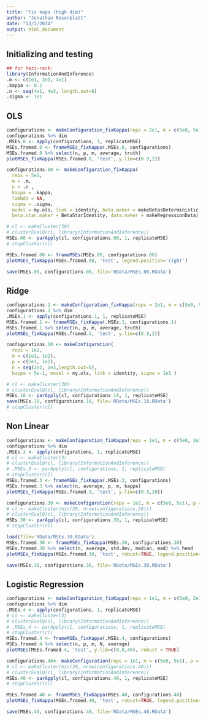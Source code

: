 ```yaml
---
title: "Fix kapa (high dim)"
author: "Jonathan Rosenblatt"
date: "13/1/2014"
output: html_document
---
```


## Initializing and testing
```r
## for hezi-rack: 
library(InformationAndInference)
.m <- c(1e1, 2e1, 4e1)
.kappa <- 0.1
.n <- seq(4e1, 4e3, length.out=6)
.sigma <- 1e1
```



## OLS
```r
configurations <- makeConfiguration_fixKappa(reps = 2e1, m = c(5e0, 5e1), n = c(1.5e2, 1e3) , kappa = 0.1, model = my.ols, link = identity, sigma = 1e1, beta.maker = makeBetasRandom, beta.star.maker = BetaStarIdentity, data.maker = makeRegressionData, truth.fun = truthOLS) 
configurations %>% dim
.MSEs.0 <- apply(configurations, 1, replicateMSE)
MSEs.framed.0 <- frameMSEs_fixKappa(.MSEs.0, configurations)
MSEs.framed.0 %>% select(n, p, m, average, truth)
plotMSEs_fixKappa(MSEs.framed.0, 'test', y.lim=c(0.9,2))
```


```r
configurations.00 <- makeConfiguration_fixKappa(
  reps = 5e1, 
  m = .m, 
  n = .n , 
  kappa = .kappa, 
  lambda = NA, 
  sigma = .sigma, 
  model = my.ols, link = identity, beta.maker = makeBetasDeterministic, 
  beta.star.maker = BetaStarIdentity, data.maker = makeRegressionData) 

# cl <- makeCluster(30)
# clusterEvalQ(cl, library(InformationAndInference))
MSEs.00 <- parApply(cl, configurations.00, 1, replicateMSE)
# stopCluster(cl)
```


```r
MSEs.framed.00 <- frameMSEs(MSEs.00, configurations.00)
plotMSEs_fixKappa(MSEs.framed.00, 'test', legend.position='right')
```

```r
save(MSEs.00, configurations.00, file='RData/MSEs.00.RData')
```



## Ridge
```r
configurations.1 <- makeConfiguration_fixKappa(reps = 2e1, m = c(5e0, 5e1), n = c(1.5e2, 5e2, 1e3) , kappa = 0.1, lambda = 20, model = my.ridge, link = identity, sigma = 1e1, beta.maker = makeBetasRandom, beta.star.maker = BetaStarRidge, data.maker = makeRegressionData) 
configurations.1 %>% dim
.MSEs.1 <- apply(configurations.1, 1, replicateMSE)
MSEs.framed.1 <- frameMSEs_fixKappa(.MSEs.1, configurations.1)
MSEs.framed.1 %>% select(n, p, m, average, truth)
plotMSEs_fixKappa(MSEs.framed.1, 'test', y.lim=c(0.9,2))
```



```r
configurations.10 <- makeConfiguration(
  reps = 1e2,
  m = c(1e1, 1e2), 
  p = c(5e1, 1e2), 
  n = seq(2e2, 1e3,length.out=5), 
  kappa = 5e-1, model = my.ols, link = identity, sigma = 1e1 ) 

# cl <- makeCluster(30)
# clusterEvalQ(cl, library(InformationAndInference))
MSEs.10 <- parApply(cl, configurations.10, 1, replicateMSE)
save(MSEs.10, configurations.10, file='RData/MSEs.10.RData')
# stopCluster(cl)
```




## Non Linear
```r
configurations <- makeConfiguration_fixKappa(reps = 1e1, m = c(5e0, 2e1), kappa = 0.5, n = c(2e2, 4e2), lambda = NA, model = my.log.link, link = exp, sigma = 1e0, beta.maker = makeBetasRandom, beta.star.maker = BetaStarIdentity, data.maker = makeRegressionData) 
configurations %>% dim
.MSEs.3 <- apply(configurations, 1, replicateMSE)
# cl <- makeCluster(3)
# clusterEvalQ(cl, library(InformationAndInference))
# .MSEs.3 <- parApply(cl, configurations, 1, replicateMSE)
# stopCluster(cl)
MSEs.framed.3 <- frameMSEs_fixKappa(.MSEs.3, configurations)
MSEs.framed.3 %>% select(n, average, p, m, kappa)
plotMSEs_fixKappa(MSEs.framed.3, 'test', y.lim=c(0.8,20))
```


```r
configurations.30 <- makeConfiguration(reps = 1e2, m = c(5e0, 5e1), p = 5e1, n = seq(1e2, 2e2, length.out=5), kappa = 1, lambda = NA, model = my.log.link, link = exp, sigma = 1, beta.maker = makeBetasRandom, beta.star.maker = BetaStarIdentity) 
# cl <- makeCluster(min(30, nrow(configurations.30)))
# clusterEvalQ(cl, library(InformationAndInference))
MSEs.30 <- parApply(cl, configurations.30, 1, replicateMSE)
# stopCluster(cl)
```

```r
load(file='RData/MSEs.30.RData')
MSEs.framed.30 <- frameMSEs_fixKappa(MSEs.30, configurations.30)
MSEs.framed.30 %>% select(n, average, std.dev, median, mad) %>% head
plotMSEs_fixKappa(MSEs.framed.30, 'test', robust=TRUE, legend.position='right')
```

```r
save(MSEs.30, configurations.30, file='RData/MSEs.30.RData')
```


## Logistic Regression
```r
configurations <- makeConfiguration_fixKappa(reps = 1e1, m = c(5e0, 2e1), n = seq(1e2, 5e2, length.out = 2), kappa=0.1, model = my.logistic, link = sigmoid, sigma = 1e1, beta.maker =makeBetasRandom, beta.star.maker = BetaStarIdentity, data.maker = makeClassificationData) 
configurations %>% dim
.MSEs.4 <- apply(configurations, 1, replicateMSE)
# cl <- makeCluster(3)
# clusterEvalQ(cl, library(InformationAndInference))
# .MSEs.4 <- parApply(cl, configurations, 1, replicateMSE)
# stopCluster(cl)
MSEs.framed.4 <- frameMSEs_fixKappa(.MSEs.4, configurations)
MSEs.framed.4 %>% select(n, p, m, N, average)
plotMSEs(MSEs.framed.4, 'test', y.lim=c(0.8,40), robust = TRUE)
```



```r
configurations.40<- makeConfiguration(reps = 1e1, m = c(5e0, 5e1), p = 1e2, n = seq(1e2, 1e3, length.out = 4), model = my.logistic, link = sigmoid, sigma = 1e1, beta.maker =makeBetasRandom, beta.star.maker = BetaStarIdentity, data.maker = makeClassificationData) 
# cl <- makeCluster(min(30, nrow(configurations.40)))
# clusterEvalQ(cl, library(InformationAndInference))
MSEs.40 <- parApply(cl, configurations.40, 1, replicateMSE)
# stopCluster(cl)
```

```r
MSEs.framed.40 <- frameMSEs_fixKappa(MSEs.40, configurations.40)
plotMSEs_fixKappa(MSEs.framed.40, 'test', robust=TRUE, legend.position='right')
```

```r
save(MSEs.40, configurations.40, file='RData/MSEs.40.RData')
```

